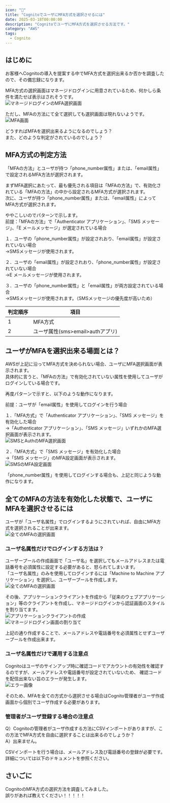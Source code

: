 ```yaml
---
icon: "🍧"
title: "CognitoでユーザにMFA方式を選択させるには"
date: 2025-03-18T00:00:00
description: "CognitoでユーザにMFA方式を選択させる方法です。"
category: "AWS"
tags:
  - Cognito
---
```


## はじめに
お客様へCognitoの導入を提案する中でMFA方式を選択出来るか否かを調査したので、その備忘録になります。  

MFA方式の選択画面はマネージドログインに用意されているため、何かしら条件を満たせば表示はされそうです。  
![マネージドログインのMFA選択画面](./cognito_mfa_select_1.webp)  

ただし、MFAの方法にて全て選択しても選択画面は現れないようです。  
![MFA画面](./cognito_mfa_select_2.webp)  

どうすればMFAを選択出来るようになるのでしょう？  
また、どのような判定がされているのでしょう？  

## MFA方式の判定方法
「MFAの方法」とユーザが持つ「phone_number属性」または、「email属性」で設定されるMFA方法が選択されます。  

まずMFA選択にあたって、最も優先される項目は「MFAの方法」で、有効化されている「MFAの方法」の中から設定されるMFA方式が選択されます。  
次に、ユーザが持つ「phone_number属性」または、「email属性」によってMFA方式が選択されます。  

ややこしいのでパターンで示します。  
前提：「MFAの方法」で「Authenticator アプリケーション」、「SMS メッセージ」、「E メールメッセージ」が選定されている場合  

１．ユーザの「phone_number属性」が設定されおり、「email属性」が設定されていない場合  
→SMSメッセージが使用されます。  

２．ユーザの「email属性」が設定されおり、「phone_number属性」が設定されていない場合  
→E メールメッセージが使用されます。  

３．ユーザの「phone_number属性」と「email属性」が両方設定されている場合  
→SMSメッセージが使用されます。（SMSメッセージの優先度が高いため）  

| 判定順序 | 項目 |
| ---- | ---- |
| 1 | MFA方式  |
| 2 | ユーザ属性(sms>email>authアプリ) |


## ユーザがMFAを選択出来る場面とは？
AWSが上記に沿ってMFA方式を決められない場合、ユーザにMFA選択画面が表示されます。  
具体的に言うと、「MFAの方法」で有効化されていない属性を使用してユーザがログインしている場合です。  

再度パターンで示すと、以下のような動作になります。 

前提：ユーザが「email属性」を使用してログインを行う場合  

１．「MFA方式」で「Authenticator アプリケーション」、「SMS メッセージ」を有効化した場合  
→「Authenticator アプリケーション」、「SMS メッセージ」いずれかのMFA選択画面が表示されます。    
![SMSとAuthのMFA選択画面](./cognito_mfa_select_3.webp)  

２．「MFA方式」で「SMS メッセージ」を有効化した場合  
→「SMS メッセージ」のMFA設定画面が表示されます。    
![SMSのMFA設定画面](./cognito_mfa_select_4.webp)  

「phone_number属性」を使用してログインする場合も、上記と同じような動作になります。  

## 全てのMFAの方法を有効化した状態で、ユーザにMFAを選択させるには
ユーザが「ユーザ名属性」でログインするようにされていれば、自由にMFA方式を選択されることが出来ます。  
![全てのMFAの選択画面](./cognito_mfa_select_5.webp)  

### ユーザ名属性だけでログインする方法は？
ユーザープールの作成画面で「ユーザ名」を選択してもメールアドレスまたは電話番号を必須属性に設定する必要があると、怒られてしまいます。  
「ユーザ名属性」のみを使用してログインするには「Machine to Machine アプリケーション」を選択し、ユーザープールを作成します。  
![全てのMFAの選択画面](./cognito_mfa_select_6.webp)  

その後、アプリケーションクライアントを作成から「従来のウェブアプリケーション」等のクライアントを作成し、マネージドログインから認証画面のスタイルを割り当てます。  
![アプリケーションクライアントの作成](./cognito_mfa_select_7.webp)  
![マネージドログイン画面の割り当て](./cognito_mfa_select_8.webp)  

上記の通り作成することで、メールアドレスや電話番号を必須属性とせずユーザープールを作成出来ます。  

### ユーザ名属性だけで運用する注意点
Cognitoはユーザのサインアップ時に確認コードでアカウントの有効性を確認するのですが、メールアドレスや電話番号が設定されていないため、
確認コードを配信出来ない旨のエラーが発生します。  
![エラー画像](./cognito_mfa_select_9.webp)  

そのため、MFAを全ての方式から選択させる場合はCognito管理者がユーザ作成画面から個別でユーザ作成する必要があります。  

### 管理者がユーザ登録する場合の注意点
Q）Cognitoの管理者がユーザ作成する方法にCSVインポートがありますが、この方法でMFA方式を自由に選択することは出来るのでしょうか？  
A）出来ません。  

CSVインポートを行う場合は、メールアドレス及び電話番号の登録が必要です。  
詳細については以下のドキュメントを参照ください。  
<ExLinkCard title="CSV ファイルからユーザープールへのユーザーのインポート" url="https://docs.aws.amazon.com/ja_jp/cognito/latest/developerguide/cognito-user-pools-using-import-tool.html#cognito-user-pools-using-import-tool-csv-header" />


## さいごに
CognitoのMFA方式の選択方法を調査してみました。  
誤りがあれば教えてください！！！！！  